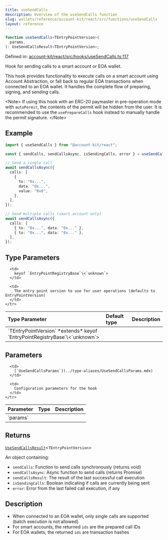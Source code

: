 ```yaml
---
title: useSendCalls
description: Overview of the useSendCalls function
slug: wallets/reference/account-kit/react/src/functions/useSendCalls
layout: reference
---
```


```ts
function useSendCalls<TEntryPointVersion>(
  params,
): UseSendCallsResult<TEntryPointVersion>;
```

Defined in: [account-kit/react/src/hooks/useSendCalls.ts:117](https://github.com/alchemyplatform/aa-sdk/blob/4987bdd63823427c48ec21401b71fa3cfc2d0675/account-kit/react/src/hooks/useSendCalls.ts#L117)

Hook for sending calls to a smart account or EOA wallet.

This hook provides functionality to execute calls on a smart account using Account Abstraction,
or fall back to regular EOA transactions when connected to an EOA wallet. It handles the complete
flow of preparing, signing, and sending calls.

\<Note>
If using this hook with an ERC-20 paymaster in pre-operation mode with `autoPermit`, the contents of the permit will be hidden
from the user. It is recommended to use the `usePrepareCalls` hook instead to manually handle the permit signature.
\</Note>

## Example

```ts twoslash
import { useSendCalls } from "@account-kit/react";

const { sendCalls, sendCallsAsync, isSendingCalls, error } = useSendCalls();

// Send a single call
await sendCallsAsync({
  calls: [
    {
      to: "0x...",
      data: "0x...",
      value: "0x0",
    },
  ],
});

// Send multiple calls (smart account only)
await sendCallsAsync({
  calls: [
    { to: "0x...", data: "0x..." },
    { to: "0x...", data: "0x..." },
  ],
});
```

## Type Parameters

<table>
  <thead>
    <tr>
      <th align="left">Type Parameter</th>
      <th align="left">Default type</th>
      <th align="left">Description</th>
    </tr>
  </thead>

  <tbody>
    <tr>
      <td>
        `TEntryPointVersion` *extends* keyof `EntryPointRegistryBase`\<`unknown`>
      </td>

      <td>
        keyof `EntryPointRegistryBase`\<`unknown`>
      </td>

      <td>
        The entry point version to use for user operations (defaults to EntryPointVersion)
      </td>
    </tr>

  </tbody>
</table>

## Parameters

<table>
  <thead>
    <tr>
      <th align="left">Parameter</th>
      <th align="left">Type</th>
      <th align="left">Description</th>
    </tr>
  </thead>

  <tbody>
    <tr>
      <td>
        `params`
      </td>

      <td>
        [`UseSendCallsParams`](../type-aliases/UseSendCallsParams.mdx)
      </td>

      <td>
        Configuration parameters for the hook
      </td>
    </tr>

  </tbody>
</table>

## Returns

[`UseSendCallsResult`](../type-aliases/UseSendCallsResult.mdx)\<`TEntryPointVersion`>

An object containing:

- `sendCalls`: Function to send calls synchronously (returns void)
- `sendCallsAsync`: Async function to send calls (returns Promise)
- `sendCallsResult`: The result of the last successful call execution
- `isSendingCalls`: Boolean indicating if calls are currently being sent
- `error`: Error from the last failed call execution, if any

## Description

- When connected to an EOA wallet, only single calls are supported (batch execution is not allowed)
- For smart accounts, the returned `ids` are the prepared call IDs
- For EOA wallets, the returned `ids` are transaction hashes

